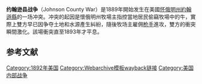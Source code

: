 {{Expand language|1=en|time=2020-11-12T03:10:21+00:00}}
'''约翰逊县战争'''（Johnson County War）是1889年開始发生在美國[[怀俄明州|怀俄明州]][[約翰遜縣_(懷俄明州)|約翰遜縣]]的一场冲突。冲突的起因是懷俄明州牧場主指控當地居民偷竊牧場中的牛，實際上雙方早已因争夺土地和水源產生糾紛，隨後牧场主雇佣[[枪手_(职业)|枪手]]進攻{{link-en|粉河县|Powder River Country}}，雙方的衝突瞬間激化。該場衝突直至1893年才平息。

==参考文献==
{{reflist}}

{{美國邊境}}
[[Category:1892年美国|Category:1892年美国]]
[[Category:Webarchive模板wayback链接|Category:Webarchive模板wayback链接]]
[[Category:美国内部战争|Category:美国内部战争]]